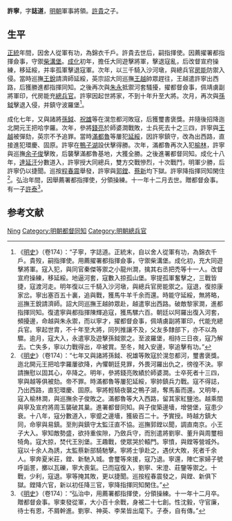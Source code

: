 {{Otheruses|other=名为许宁的其他人物|许宁}}

'''許寧'''，字'''誌道'''，[[明朝|明朝]]軍事將領。[[許貴|許貴]]之子。

== 生平 ==
[[正统_(年号)|正統]]年間，因舍人從軍有功，為錦衣千戶。許貴去世后，嗣指揮使。因薦擢署都指揮僉事，守禦[[柴溝堡|柴溝堡]]。[[成化|成化]]初年，擔任大同遊擊將軍，擊退寇亂，后改督宣府操練，移延綏，并率孤軍擊退寇軍。次年，以三千騎入沙河墩，與總兵官[[房能|房能]]防禦入侵。當時巡撫[[王銳|王銳]]請濟師延綏，英宗詔大同巡撫[[王越|王越]]帥眾趕往，王越遣許寧出西路，后獲勝進都指揮同知。之後再次與[[朱永|朱永]]抵禦河套騷擾，擢都督僉事，佩靖虜副將軍印，代房能充[[總兵官|總兵官]]。許寧因起世將家，不到十年升至大將。次月，再次與[[孫鉞|孫鉞]]擊退入侵，并鎮守波羅堡<ref>《[[明史|明史]]》（卷174）：“子寧，字誌道。正統末，自以舍人從軍有功，為錦衣千戶。貴歿，嗣指揮使。用薦擢署都指揮僉事，守禦柴溝堡。成化初，充大同遊擊將軍。寇入犯，與同官秦傑等禦之小龍州澗，擒其右丞把禿等十一人。改督宣府操練，移延綏。地逼河套，寇數入掠孤山堡。寧提孤軍奮擊之，三戰皆捷，寇渡河走。明年復以三千騎入沙河墩，與總兵官房能禦之。寇退，復掠康家岔。寧出塞百五十裏，追與戰，獲馬牛羊千余而還。時能守延綏，無將略，巡撫王銳請濟師。詔大同巡撫王越帥眾赴，越遣寧出西路。破敵黎家澗，進都指揮同知。復遣寧與都指揮陳輝追寇，獲馬騾六百。朝廷以阿羅出復入河套，頻擾邊，命越與朱永禦，而以寧才，擢都督僉事，佩靖虜副將軍印，代能充總兵官。寧起世胄，不十年至大將，同列推讓不及，父友多隸部下，亦不以為驟。逾月，寇大入，永遣寧及遊擊孫鉞禦之。至波羅堡，相持三日夜，寇乃解去。亡失多，寧以力戰得出，卒被賞。至冬，賊入安邊，寧追擊有功。”</ref>。

成化七年，又與諸將[[孫鉞|孫鉞]]、[[祝雄|祝雄]]等在滉忽都河敗寇，后獲璽書褒獎。并隨後招降迤北開元王把哈孛羅。次年，參將[[錢亮|錢亮]]於師婆澗戰敗，士兵死去十之三四，許寧與[[王越|王越]]被彈劾，英宗不予追罪。當時[[滿都魯|滿都魯]]等屢犯[[延綏|延綏]]，因許寧鎮守，改為出西路，直接進犯環慶、固原。許寧在[[鴨子湖|鴨子湖]]設伏擊得勝。次年，滿都魯再次入犯[[榆林|榆林]]，許寧與巡撫[[余子俊|余子俊]]擊敗，后襲擊滿都魯基地，大獲全勝。之後進署都督同知。成化十八年，[[達延汗|達延汗]]分數道入，許寧授大同總兵，雙方交戰慘烈，十次戰鬥，明軍少勝，后許寧仍以捷聞。巡按[[程春震|程春震]]舉發，許寧與[[郭鏜|郭鏜]]、[[蔡新|蔡新]]均下獄。許寧降指揮同知閑住<ref>《[[明史|明史]]》（卷174）：“七年又與諸將孫鉞、祝雄等敗寇於滉忽都河，璽書褒獎。迤北開元王把哈孛羅屢欲降，內懼朝廷見罪，外畏河羅出仇之，徬徨不決。寧請撫慰以固其心，卒降之。明年，參將錢亮敗績於師婆澗。士卒死者十三四，寧與越等俱被劾。帝不罪。時滿都魯等屢犯延綏，寧帥鎮兵力戰。寇不得誌，乃出西路，直犯環慶、固原。寧將輕騎夜襲之鴨子湖，奪馬畜而還。又明年，寇入榆林澗，與巡撫余子俊敗之。滿都魯等大入西路，留其家紅鹽池。越乘間與寧及宣府將周玉襲破其巢。進署都督同知。與子俊築邊墻，增營堡，寇患少衰。十八年，寇分數道入，寧蹙之邊墻，獲級百二十。予實授。時越方鎮大同，命寧與易鎮。至則與鎮守太監汪直不協。巡撫郭鏜以聞，調直南京。小王子大入。寧知敵勢盛，欲持重俟隙，乃斂兵守，而別遣將劉寧、董升與周璽相犄角。寇大掠，焚代王別堡。王趣戰，使眾哭於轅門。寧憤，與鏜等營城外。寇以十余人為誘，太監蔡新部騎馳擊。寧將士爭赴之，遇伏大敗，死者千余人。寧奔夏米莊，鏜、新馳入城。會璽等來援，寇乃退。寧還，陣亡家婦子號呼詬詈，擲以瓦礫，寧大喪氣。已而寇復入，劉寧、宋澄、莊鑒等禦之。十戰，少利，寇退。寧等掩其敗，更以捷聞。巡按程春震發之，與鏜、新俱下獄。鏜降六官，新以初任降三官，寧降指揮同知閑住。”</ref>。弘治年間，因舉薦署都指揮使，分領操練。十一年十二月去世。贈都督僉事。有一子[[許泰|許泰]]<ref>《[[明史|明史]]》（卷174）：“弘治中，用薦署都指揮使，分領操練。十一年十二月卒。贈都督僉事。寧束發從軍，大小百十余戰，身被二十七創。性沈毅，守官廉，待士有恩，不屑幹進。劉寧、神英、李杲皆出麾下。子泰，自有傳。”</ref>。

== 参考文献 ==
{{wikisource|明史/卷174}}
{{reflist}}

{{Authority control}}
{{DEFAULTSORT:Xu许}}
[[Category:许姓|Ning]]
[[Category:明朝都督同知|Category:明朝都督同知]]
[[Category:明朝總兵官|Category:明朝總兵官]]
